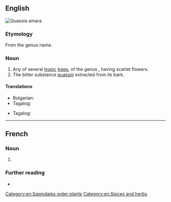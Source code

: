 {{also|Quassia}}
==English==
[[File:Quassia amara11.JPG|thumb|''[[Quassia amara]]'']]
{{wikipedia}}
{{wikispecies}}

===Etymology===
From the genus name.

===Noun===
{{en-noun}}

# Any of several [[tropic]] [[tree]]s, of the genus {{taxlink|Quassia|genus}}, having scarlet flowers.
# The bitter substance [[quassin]] extracted from its bark.

====Translations====
{{trans-top|any of several tropic trees, of the genus Quassia, having scarlet flowers}}
* Bulgarian: {{t|bg|квасия|f}}
* Tagalog: {{t|tl|kuwasya}}
{{trans-mid}}
{{trans-bottom}}

{{trans-top|the bitter substance quassin extracted from its bark}}
* Tagalog: {{t|tl|kuwasya}}
{{trans-mid}}
{{trans-bottom}}

[[Category:en:Sapindales order plants]]
[[Category:en:Spices and herbs]]

----

==French==

===Noun===
{{fr-noun|m}}

# {{l|en|quassia}}

===Further reading===
* {{R:TLFi}}